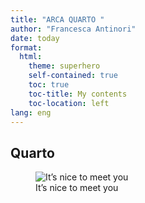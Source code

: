 ```yaml
---
title: "ARCA QUARTO "
author: "Francesca Antinori"
date: today
format: 
  html:
    theme: superhero
    self-contained: true  
    toc: true                
    toc-title: My contents   
    toc-location: left       
lang: eng
---
```


## Quarto

![It's nice to meet you](Img/Image1.jpg)
